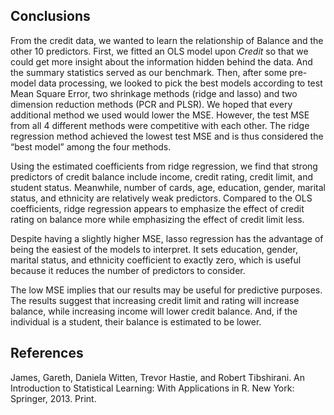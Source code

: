 
## Conclusions
From the credit data, we wanted to learn the relationship of Balance and the other 10 predictors. First, we fitted an OLS model upon *Credit* so that we could get more insight about the information hidden behind the data. And the summary statistics served as our benchmark. Then, after some pre-model data processing, we looked to pick the best models according to test Mean Square Error, two shrinkage methods (ridge and lasso) and two dimension reduction methods (PCR and PLSR). We hoped that every additional method we used would lower the MSE. However, the test MSE from all 4 different methods were competitive with each other. The ridge regression method achieved the lowest test MSE and is thus considered the "best model" among the four methods. 

Using the estimated coefficients from ridge regression, we find that strong predictors of credit balance include income, credit rating, credit limit, and student status. Meanwhile, number of cards, age, education, gender, marital status, and ethnicity are relatively weak predictors. Compared to the OLS coefficients, ridge regression appears to emphasize the effect of credit rating on balance more while emphasizing the effect of credit limit less. 

Despite having a slightly higher MSE, lasso regression has the advantage of being the easiest of the models to interpret. It sets education, gender, marital status, and ethnicity coefficient to exactly zero, which is useful because it reduces the number of predictors to consider.

The low MSE implies that our results may be useful for predictive purposes. The results suggest that increasing credit limit and rating will increase balance, while increasing income will lower credit balance. And, if the individual is a student, their balance is estimated to be lower.


## References
James, Gareth, Daniela Witten, Trevor Hastie, and Robert Tibshirani. An Introduction to Statistical Learning: With Applications in R. New York: Springer, 2013. Print.